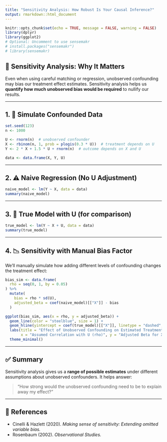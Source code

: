 ```yaml
---
title: "Sensitivity Analysis: How Robust Is Your Causal Inference?"
output: rmarkdown::html_document
---
```


```r
knitr::opts_chunk$set(echo = TRUE, message = FALSE, warning = FALSE)
library(dplyr)
library(ggplot2)
# Optional: Uncomment to use sensemakr
# install.packages("sensemakr")
# library(sensemakr)
```

## 🎯 Sensitivity Analysis: Why It Matters

Even when using careful matching or regression, unobserved confounding may bias our treatment effect estimates. Sensitivity analysis helps us **quantify how much unobserved bias would be required** to nullify our results.

---

## 1. 🧪 Simulate Confounded Data

```r
set.seed(123)
n <- 1000

U <- rnorm(n)  # unobserved confounder
X <- rbinom(n, 1, prob = plogis(0.3 * U))  # treatment depends on U
Y <- 2 * X + 1.5 * U + rnorm(n)  # outcome depends on X and U

data <- data.frame(X, Y, U)
```

---

## 2. ⚠️ Naive Regression (No U Adjustment)

```r
naive_model <- lm(Y ~ X, data = data)
summary(naive_model)
```

---

## 3. 📏 True Model with U (for comparison)

```r
true_model <- lm(Y ~ X + U, data = data)
summary(true_model)
```

---

## 4. 📉 Sensitivity with Manual Bias Factor

We'll manually simulate how adding different levels of confounding changes the treatment effect:

```r
bias_sim <- data.frame(
  rho = seq(0, 1, by = 0.05)
) %>%
  mutate(
    bias = rho * sd(U),
    adjusted_beta = coef(naive_model)[["X"]] - bias
  )

ggplot(bias_sim, aes(x = rho, y = adjusted_beta)) +
  geom_line(color = "steelblue", size = 1) +
  geom_hline(yintercept = coef(true_model)[["X"]], linetype = "dashed", color = "red") +
  labs(title = "Effect of Unobserved Confounding on Estimated Treatment Effect",
       x = "Assumed Correlation with U (rho)", y = "Adjusted Beta for X") +
  theme_minimal()
```

---

## ✅ Summary

Sensitivity analysis gives us a **range of possible estimates** under different assumptions about unobserved confounders. It helps answer:

> "How strong would the unobserved confounding need to be to explain away my effect?"

---

## 📖 References

- Cinelli & Hazlett (2020). *Making sense of sensitivity: Extending omitted variable bias.*
- Rosenbaum (2002). *Observational Studies.*